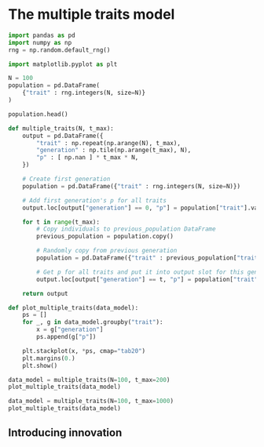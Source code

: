 # The multiple traits model

```python
import pandas as pd
import numpy as np
rng = np.random.default_rng()

import matplotlib.pyplot as plt

N = 100
population = pd.DataFrame(
    {"trait" : rng.integers(N, size=N)}
)
```

```python
population.head()
```

```python

def multiple_traits(N, t_max):
    output = pd.DataFrame({
        "trait" : np.repeat(np.arange(N), t_max),
        "generation" : np.tile(np.arange(t_max), N),
        "p" : [ np.nan ] * t_max * N,
    })

    # Create first generation 
    population = pd.DataFrame({"trait" : rng.integers(N, size=N)})

    # Add first generation's p for all traits
    output.loc[output["generation"] == 0, "p"] = population["trait"].value_counts(normalize=True).reindex(range(N)).fillna(0.).values

    for t in range(t_max):
        # Copy individuals to previous_population DataFrame
        previous_population = population.copy()

        # Randomly copy from previous generation
        population = pd.DataFrame({"trait" : previous_population["trait"].sample(N, replace=True)})

        # Get p for all traits and put it into output slot for this generation t
        output.loc[output["generation"] == t, "p"] = population["trait"].value_counts(normalize=True).reindex(range(N)).fillna(0.).values

    return output
```

```python
def plot_multiple_traits(data_model):
    ps = []
    for _, g in data_model.groupby("trait"):
        x = g["generation"]
        ps.append(g["p"])

    plt.stackplot(x, *ps, cmap="tab20")
    plt.margins(0.)
    plt.show()
```

```python
data_model = multiple_traits(N=100, t_max=200)
plot_multiple_traits(data_model)
```

```python
data_model = multiple_traits(N=100, t_max=1000)
plot_multiple_traits(data_model)
```

## Introducing innovation